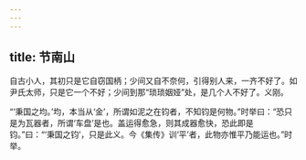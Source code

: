 ```yaml
---
---
---
```

title: 节南山
---







自古小人，其初只是它自窃国柄；少间又自不奈何，引得别人来，一齐不好了。如尹氏太师，只是它一个不好；少间到那“琐琐姻娅”处，是几个人不好了。义刚。

“‘秉国之均。’均，本当从‘金’，所谓如泥之在钧者，不知钧是何物。”时举曰：“恐只是为瓦器者，所谓‘车盘’是也。盖运得愈急，则其成器愈快，恐此即是钧。”曰：“‘秉国之钧’，只是此义。今《集传》训‘平’者，此物亦惟平乃能运也。”时举。